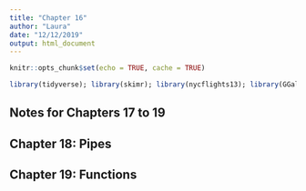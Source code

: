 ```yaml
---
title: "Chapter 16"
author: "Laura"
date: "12/12/2019"
output: html_document
---
```


```r
knitr::opts_chunk$set(echo = TRUE, cache = TRUE)

library(tidyverse); library(skimr); library(nycflights13); library(GGally); library(ggstance); library(lvplot); library(hexbin); library(modelr); library(magrittr); library(maps); library(stringr); library(htmlwidgets); library(forcats); library(mapproj); library(lubridate)

```

## Notes for Chapters 17 to 19

## Chapter 18: Pipes

## Chapter 19: Functions

